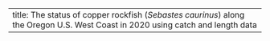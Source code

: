 ---
title: The status of copper rockfish (_Sebastes caurinus_) along the Oregon U.S. West Coast in 2020 using catch and length data
---